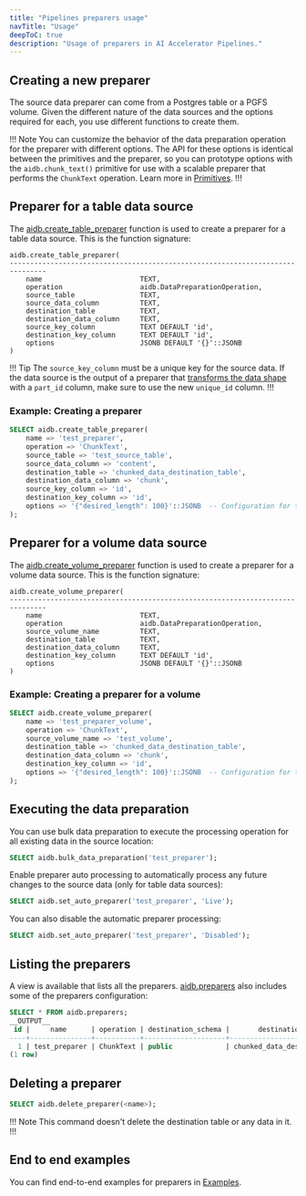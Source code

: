 ```yaml
---
title: "Pipelines preparers usage"
navTitle: "Usage"
deepToC: true
description: "Usage of preparers in AI Accelerator Pipelines."
---
```


## Creating a new preparer

The source data preparer can come from a Postgres table or a PGFS volume. Given the different nature of the data sources and the options required for each, you use different functions to create them.

!!! Note
You can customize the behavior of the data preparation operation for the preparer with different options. The API for these options is identical between the primitives and the preparer, so you can prototype options with the `aidb.chunk_text()` primitive for use with a scalable preparer that performs the `ChunkText` operation. Learn more in [Primitives](./primitives).
!!!

## Preparer for a table data source

The [aidb.create_table_preparer](../reference/preparers#aidbcreate_table_preparer) function is used to create a preparer for a table data source. This is the function signature:

```
aidb.create_table_preparer(
-------------------------------------------------------------------------------
    name                        TEXT,
    operation                   aidb.DataPreparationOperation,
    source_table                TEXT,
    source_data_column          TEXT,
    destination_table           TEXT,
    destination_data_column     TEXT,
    source_key_column           TEXT DEFAULT 'id',
    destination_key_column      TEXT DEFAULT 'id',
    options                     JSONB DEFAULT '{}'::JSONB
)
```

!!! Tip
The `source_key_column` must be a unique key for the source data. If the data source is the output of a preparer that [transforms the data shape](./concepts#unnesting) with a `part_id` column, make sure to use the new `unique_id` column.
!!!

### Example: Creating a preparer

``` sql
SELECT aidb.create_table_preparer(
    name => 'test_preparer',
    operation => 'ChunkText',
    source_table => 'test_source_table',
    source_data_column => 'content',
    destination_table => 'chunked_data_destination_table',
    destination_data_column => 'chunk',
    source_key_column => 'id',
    destination_key_column => 'id',
    options => '{"desired_length": 100}'::JSONB  -- Configuration for the ChunkText operation
);
```

## Preparer for a volume data source

The [aidb.create_volume_preparer](../reference/preparers#aidbcreate_volume_preparer) function is used to create a preparer for a volume data source. This is the function signature:

```
aidb.create_volume_preparer(
-------------------------------------------------------------------------------
    name                        TEXT,
    operation                   aidb.DataPreparationOperation,
    source_volume_name          TEXT,
    destination_table           TEXT,
    destination_data_column     TEXT,
    destination_key_column      TEXT DEFAULT 'id',
    options                     JSONB DEFAULT '{}'::JSONB
)
```

### Example: Creating a preparer for a volume

``` sql
SELECT aidb.create_volume_preparer(
    name => 'test_preparer_volume',
    operation => 'ChunkText',
    source_volume_name => 'test_volume',
    destination_table => 'chunked_data_destination_table',
    destination_data_column => 'chunk',
    destination_key_column => 'id',
    options => '{"desired_length": 100}'::JSONB  -- Configuration for the ChunkText operation
);
```

## Executing the data preparation

You can use bulk data preparation to execute the processing operation for all existing data in the source location:

```sql
SELECT aidb.bulk_data_preparation('test_preparer');
```

Enable preparer auto processing to automatically process any future changes to the source data (only for table data sources):

```sql
SELECT aidb.set_auto_preparer('test_preparer', 'Live');
```

You can also disable the automatic preparer processing:

```sql
SELECT aidb.set_auto_preparer('test_preparer', 'Disabled');
```

## Listing the preparers

A view is available that lists all the preparers. [aidb.preparers](../reference/preparers#aidbpreparers) also includes some of the preparers configuration:

```sql
SELECT * FROM aidb.preparers;
__OUTPUT__
 id |     name      | operation | destination_schema |       destination_table        | destination_key_column | destination_data_column |         options         | source_type | source_schema |   source_table    | source_data_column | source_key_column | source_volume_name
----+---------------+-----------+--------------------+--------------------------------+------------------------+-------------------------+-------------------------+-------------+---------------+-------------------+--------------------+-------------------+--------------------
  1 | test_preparer | ChunkText | public             | chunked_data_destination_table | id                     | chunk                  | {"desired_length": 100} | Table       | public        | test_source_table | content            | id                |
(1 row)
```

## Deleting a preparer

```sql
SELECT aidb.delete_preparer(<name>);
```

!!! Note
This command doesn't delete the destination table or any data in it.
!!!

## End to end examples

You can find end-to-end examples for preparers in [Examples](./examples).
